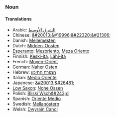 ===Noun===

====Translations====
*Arabic: [[الشرق الأوسط]]
*Chinese: [[&#20013;&#19996;&#22320;&#21306;]]
*Danish: [[Mellemøsten]]
*Dutch: [[Midden-Oosten]]
*[[Esperanto]]: [[Mezoriento]], [[Meza Oriento]]
*Finnish: [[Keski-itä]], [[Lähi-itä]]
*French: [[Moyen-Orient]]
*German: [[Naher Osten]]
*Hebrew: [[המזרח התיכון]]
*Italian: [[Medio Oriente]]
*Japanese: [[&#20013;&#26481;]]
*[[Low Saxon]]: [[Nohe Ossen]]
*Polish: [[Bliski Wsch&#243;d]]
*Spanish: [[Oriente Medio]]
*Swedish: [[Mellanöstern]]
*Welsh: [[Dwyrain Canol]]